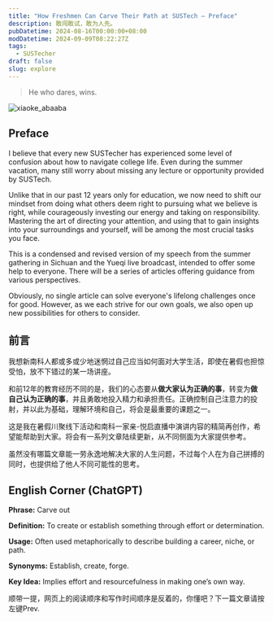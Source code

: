 ```yaml
---
title: "How Freshmen Can Carve Their Path at SUSTech — Preface"
description: 敢闯敢试，敢为人先。
pubDatetime: 2024-08-16T00:00:00+08:00
modDatetime: 2024-09-09T08:22:27Z
tags:
  - SUSTecher
draft: false
slug: explore
---
```


> He who dares, wins.

![xiaoke_abaaba](@/assets/images/2024/explore/abaaba.png)

## Preface

I believe that every new SUSTecher has experienced some level of confusion about how to navigate college life. Even during the summer vacation, many still worry about missing any lecture or opportunity provided by SUSTech.

Unlike that in our past 12 years only for education, we now need to shift our mindset from doing what others deem right to pursuing what we believe is right, while courageously investing our energy and taking on responsibility. Mastering the art of directing your attention, and using that to gain insights into your surroundings and yourself, will be among the most crucial tasks you face.

This is a condensed and revised version of my speech from the summer gathering in Sichuan and the Yueqi live broadcast, intended to offer some help to everyone. There will be a series of articles offering guidance from various perspectives.

Obviously, no single article can solve everyone's lifelong challenges once for good. However, as we each strive for our own goals, we also open up new possibilities for others to consider.

## 前言

我想新南科人都或多或少地迷惘过自己应当如何面对大学生活，即使在暑假也担惊受怕，放不下错过的某一场讲座。

和前12年的教育经历不同的是，我们的心态要从**做大家认为正确的事**，转变为**做自己认为正确的事**，并且勇敢地投入精力和承担责任。正确控制自己注意力的投射，并以此为基础，理解环境和自己，将会是最重要的课题之一。

这是我在暑假川聚线下活动和南科一家亲-悦启直播中演讲内容的精简再创作，希望能帮助到大家。将会有一系列文章陆续更新，从不同侧面为大家提供参考。

虽然没有哪篇文章能一劳永逸地解决大家的人生问题，不过每个人在为自己拼搏的同时，也提供给了他人不同可能性的思考。

## English Corner (ChatGPT)

**Phrase:** Carve out

**Definition:** To create or establish something through effort or determination.

**Usage:** Often used metaphorically to describe building a career, niche, or path.

**Synonyms:** Establish, create, forge.

**Key Idea:** Implies effort and resourcefulness in making one’s own way.

顺带一提，网页上的阅读顺序和写作时间顺序是反着的，你懂吧？下一篇文章请按左键Prev.
